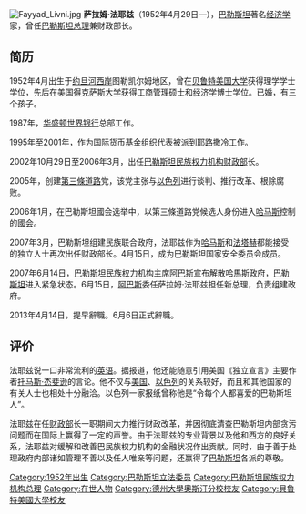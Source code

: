 {{noteTA
|1=zh:托马斯;zh-hans:托马斯;zh-hant:托馬斯;zh-tw:湯瑪斯;zh-hk:湯瑪斯;zh-mo:湯瑪斯;
|2=zh:杰斐逊;zh-hans:杰斐逊;zh-hant:傑斐遜;zh-tw:傑佛遜;zh-hk:傑佛遜;zh-mo:傑佛遜;
}}

[[File:Fayyad_Livni.jpg|thumb]]
'''萨拉姆·法耶兹'''（1952年4月29日—），[[巴勒斯坦|巴勒斯坦]]著名[[经济学|经济学]]家，曾任[[巴勒斯坦总理|巴勒斯坦总理]]兼财政部长。

==简历==
1952年4月出生于[[约旦河西岸|约旦河西岸]]图勒凯尔姆地区，曾在[[贝鲁特美国大学|贝鲁特美国大学]]获得理学学士学位，先后在[[美国|美国]][[得克萨斯大学|得克萨斯大学]]获得工商管理硕士和[[经济学|经济学]]博士学位。已婚，有三个孩子。

1987年，[[华盛顿|华盛顿]][[世界银行|世界银行]]总部工作。

1995年至2001年，作为国际货币基金组织代表被派到耶路撒冷工作。

2002年10月29日至2006年3月，出任[[巴勒斯坦民族权力机构|巴勒斯坦民族权力机构]][[财政部|财政部]]长。

2005年，创建[[第三條道路|第三條道路]]党，该党主张与[[以色列|以色列]]进行谈判、推行改革、根除腐败。

2006年1月，在巴勒斯坦國会选举中，以第三條道路党候选人身份进入[[哈马斯|哈马斯]]控制的國会。

2007年3月，巴勒斯坦组建民族联合政府，法耶兹作为[[哈马斯|哈马斯]]和[[法塔赫|法塔赫]]都能接受的独立人士再次出任财政部长。4月15日，成为巴勒斯坦国家安全委员会成员。

2007年6月14日，[[巴勒斯坦民族权力机构|巴勒斯坦民族权力机构]]主席[[阿巴斯|阿巴斯]]宣布解散哈馬斯政府，[[巴勒斯坦|巴勒斯坦]]进入紧急状态。6月15日，[[阿巴斯|阿巴斯]]委任萨拉姆·法耶兹担任新总理，负责组建政府。

2013年4月14日，提早辭職。6月6日正式辭職。

==评价==
法耶兹说一口非常流利的[[英语|英语]]。据报道，他还能随意引用美国《独立宣言》主要作者[[托马斯·杰斐逊|托马斯·杰斐逊]]的言论。他不仅与[[美国|美国]]、[[以色列|以色列]]的关系较好，而且和其他国家的有关人士也相处十分融洽。以色列一家报纸曾称他是“令每个人都喜爱的巴勒斯坦人”。

法耶兹在任[[财政部|财政部]]长一职期间大力推行财政改革，并因彻底清查巴勒斯坦内部贪污问题而在国际上赢得了一定的声誉。由于法耶兹的专业背景以及他和西方的良好关系，法耶兹对缓解和改善巴民族权力机构的金融状况作出贡献。同时，由于善于处理政府内部诸如管理不善以及任人唯亲等问题，还赢得了[[巴勒斯坦|巴勒斯坦]]各派的尊敬。

{{start box}}
{{succession box|[[伊斯梅尔·哈尼亚|伊斯梅尔·哈尼亚]]|[[拉米·哈马德|拉米·哈马德]]|[[巴勒斯坦总理|巴勒斯坦总理]]|2007年－2013年}}
{{end box}}

{{DEFAULTSORT:Fayyad, Salam}}
[[Category:1952年出生|Category:1952年出生]]
[[Category:巴勒斯坦立法委员|Category:巴勒斯坦立法委员]]
[[Category:巴勒斯坦民族权力机构总理|Category:巴勒斯坦民族权力机构总理]]
[[Category:在世人物|Category:在世人物]]
[[Category:德州大學奧斯汀分校校友|Category:德州大學奧斯汀分校校友]]
[[Category:貝魯特美國大學校友|Category:貝魯特美國大學校友]]